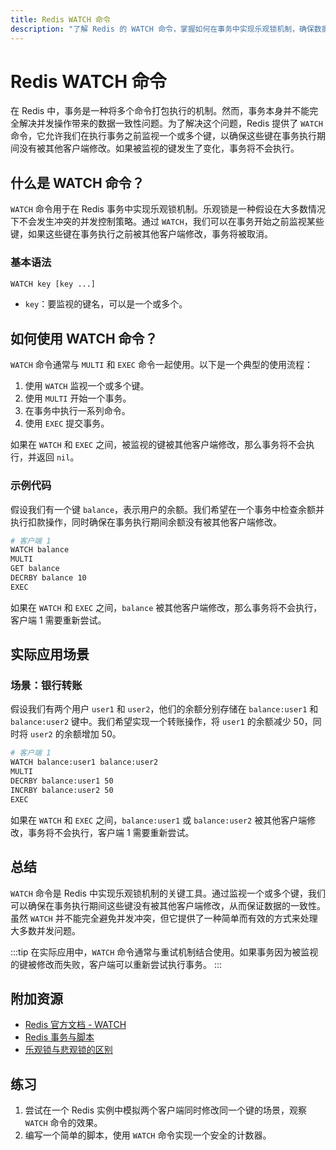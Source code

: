 ```yaml
---
title: Redis WATCH 命令
description: "了解 Redis 的 WATCH 命令，掌握如何在事务中实现乐观锁机制，确保数据一致性。"
---
```


# Redis WATCH 命令

在 Redis 中，事务是一种将多个命令打包执行的机制。然而，事务本身并不能完全解决并发操作带来的数据一致性问题。为了解决这个问题，Redis 提供了 `WATCH` 命令，它允许我们在执行事务之前监视一个或多个键，以确保这些键在事务执行期间没有被其他客户端修改。如果被监视的键发生了变化，事务将不会执行。

## 什么是 WATCH 命令？

`WATCH` 命令用于在 Redis 事务中实现乐观锁机制。乐观锁是一种假设在大多数情况下不会发生冲突的并发控制策略。通过 `WATCH`，我们可以在事务开始之前监视某些键，如果这些键在事务执行之前被其他客户端修改，事务将被取消。

### 基本语法

```bash
WATCH key [key ...]
```

- `key`：要监视的键名，可以是一个或多个。

## 如何使用 WATCH 命令？

`WATCH` 命令通常与 `MULTI` 和 `EXEC` 命令一起使用。以下是一个典型的使用流程：

1. 使用 `WATCH` 监视一个或多个键。
2. 使用 `MULTI` 开始一个事务。
3. 在事务中执行一系列命令。
4. 使用 `EXEC` 提交事务。

如果在 `WATCH` 和 `EXEC` 之间，被监视的键被其他客户端修改，那么事务将不会执行，并返回 `nil`。

### 示例代码

假设我们有一个键 `balance`，表示用户的余额。我们希望在一个事务中检查余额并执行扣款操作，同时确保在事务执行期间余额没有被其他客户端修改。

```bash
# 客户端 1
WATCH balance
MULTI
GET balance
DECRBY balance 10
EXEC
```

如果在 `WATCH` 和 `EXEC` 之间，`balance` 被其他客户端修改，那么事务将不会执行，客户端 1 需要重新尝试。

## 实际应用场景

### 场景：银行转账

假设我们有两个用户 `user1` 和 `user2`，他们的余额分别存储在 `balance:user1` 和 `balance:user2` 键中。我们希望实现一个转账操作，将 `user1` 的余额减少 50，同时将 `user2` 的余额增加 50。

```bash
# 客户端 1
WATCH balance:user1 balance:user2
MULTI
DECRBY balance:user1 50
INCRBY balance:user2 50
EXEC
```

如果在 `WATCH` 和 `EXEC` 之间，`balance:user1` 或 `balance:user2` 被其他客户端修改，事务将不会执行，客户端 1 需要重新尝试。

## 总结

`WATCH` 命令是 Redis 中实现乐观锁机制的关键工具。通过监视一个或多个键，我们可以确保在事务执行期间这些键没有被其他客户端修改，从而保证数据的一致性。虽然 `WATCH` 并不能完全避免并发冲突，但它提供了一种简单而有效的方式来处理大多数并发问题。

:::tip
在实际应用中，`WATCH` 命令通常与重试机制结合使用。如果事务因为被监视的键被修改而失败，客户端可以重新尝试执行事务。
:::

## 附加资源

- [Redis 官方文档 - WATCH](https://redis.io/commands/watch)
- [Redis 事务与脚本](https://redis.io/topics/transactions)
- [乐观锁与悲观锁的区别](https://en.wikipedia.org/wiki/Optimistic_concurrency_control)

## 练习

1. 尝试在一个 Redis 实例中模拟两个客户端同时修改同一个键的场景，观察 `WATCH` 命令的效果。
2. 编写一个简单的脚本，使用 `WATCH` 命令实现一个安全的计数器。
